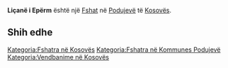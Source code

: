 {{Fshat në Kosovës
 | Emri                = Liçanë i Epërm
| sqi_D_name = Liçanë i Epërm
| sqi_D_FULL_NAME_RO = Liçanë i Epërm
| sqi_D_FULL_NAME_ND_RO = Licane i Eperm
| sqi_D_SORT_NAME_RG = LICANEIEPERM
| sqi_D_FULL_NAME_RG = Liçanë i Epërm
| sqi_D_FULL_NAME_ND_RG = Licane i Eperm
| srp_N_name = Gornje Ličane
| srp_N_FULL_NAME_RO = Gornje Ličane
| srp_N_FULL_NAME_ND_RO = Gornje Licane
| srp_N_SORT_NAME_RG = GORNJELICANE
| srp_N_FULL_NAME_RG = Gornje Ličane
| srp_N_FULL_NAME_ND_RG = Gornje Licane

 | Emri (Rasa dhanore) = 
 | Figura              = 
 | Shteti              = Kosovo
 | Komuna              = Podujevë
 | Kodi postar         = 
 | Sipërfaqja          = 

 | Popullsia           = 

 | Regj. i popullsisë  = 
 | Dend. e popullsisë  = 
 | Faqja zyrtare       = 
 <!--- Koordinatat ----> 
 | Gjerësia            = 42.943889
 | Gjatësia            = 21.203889
 | Lartësia            = 
}}
'''Liçanë i Epërm''' është një [[Fshat]] në [[Podujevë]] të [[Kosovës]].

<!-- == Gjeografia == -->
<!-- == Historia == -->
<!-- == Demografia == -->
== Shih edhe ==
{{Komuna Podujevë}}
{{Kosovo-Administrata-Cung}}

[[Kategoria:Fshatra në Kosovës]]
[[Kategoria:Fshatra në Kommunes Podujevë]]
[[Kategoria:Vendbanime në Kosovës]]